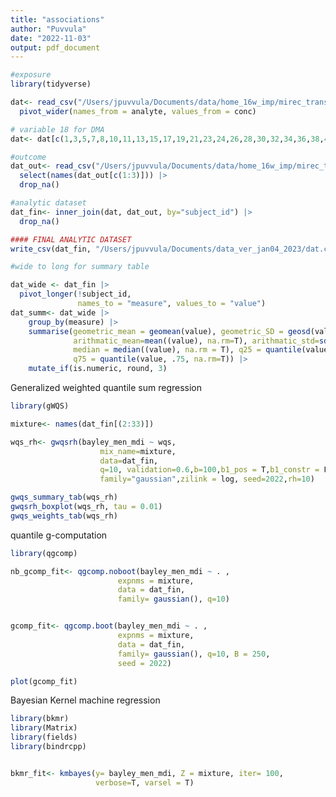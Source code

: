 ```yaml
---
title: "associations"
author: "Puvvula"
date: "2022-11-03"
output: pdf_document
---
```


```r
#exposure
library(tidyverse)

dat<- read_csv("/Users/jpuvvula/Documents/data/home_16w_imp/mirec_transf/home_exp_fin.csv") |>
  pivot_wider(names_from = analyte, values_from = conc)

# variable 18 for DMA
dat<- dat[c(1,3,5,7,8,10,11,13,15,17,19,21,23,24,26,28,30,32,34,36,38,40,41:50,52)] 

#outcome
dat_out<- read_csv("/Users/jpuvvula/Documents/data/home_16w_imp/mirec_transf/outcome_wide.csv") |>
  select(names(dat_out[c(1:3)])) |>
  drop_na()

#analytic dataset
dat_fin<- inner_join(dat, dat_out, by="subject_id") |>
  drop_na()

#### FINAL ANALYTIC DATASET
write_csv(dat_fin, "/Users/jpuvvula/Documents/data_ver_jan04_2023/dat.csv")

#wide to long for summary table

dat_wide <- dat_fin |> 
  pivot_longer(!subject_id,
               names_to = "measure", values_to = "value")
dat_summ<- dat_wide |> 
    group_by(measure) |>
    summarise(geometric_mean = geomean(value), geometric_SD = geosd(value),
              arithmatic_mean=mean((value), na.rm=T), arithmatic_std=sd((value), na.rm = T),
              median = median((value), na.rm = T), q25 = quantile(value, .25, na.rm=T),
              q75 = quantile(value, .75, na.rm=T)) |>
    mutate_if(is.numeric, round, 3)
```

Generalized weighted quantile sum regression
```r
library(gWQS)

mixture<- names(dat_fin[(2:33)])

wqs_rh<- gwqsrh(bayley_men_mdi ~ wqs,
                    mix_name=mixture,
                    data=dat_fin,
                    q=10, validation=0.6,b=100,b1_pos = T,b1_constr = F,
                    family="gaussian",zilink = log, seed=2022,rh=10)

gwqs_summary_tab(wqs_rh)
gwqsrh_boxplot(wqs_rh, tau = 0.01)
gwqs_weights_tab(wqs_rh)

```

quantile g-computation
```r
library(qgcomp)

nb_gcomp_fit<- qgcomp.noboot(bayley_men_mdi ~ . ,
                        expnms = mixture,
                        data = dat_fin,
                        family= gaussian(), q=10)


gcomp_fit<- qgcomp.boot(bayley_men_mdi ~ . ,
                        expnms = mixture,
                        data = dat_fin,
                        family= gaussian(), q=10, B = 250,
                        seed = 2022)

plot(gcomp_fit)
```

Bayesian Kernel machine regression
```r
library(bkmr)
library(Matrix)
library(fields)
library(bindrcpp)


bkmr_fit<- kmbayes(y= bayley_men_mdi, Z = mixture, iter= 100,
                   verbose=T, varsel = T)
```




